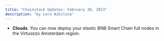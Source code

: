 ```yaml
---
title: "Chainstack Updates: February 20, 2023"
description: "by Lera Nikitina"
---
```

- **Clouds**. You can now deploy your elastic BNB Smart Chain full nodes in the Virtuozzo Amsterdam region.
